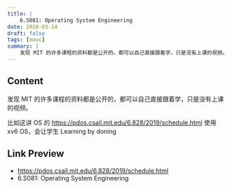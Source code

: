 ```yaml
---
title: |
    6.S081: Operating System Engineering
date: 2020-03-14
draft: false
tags: [mooc]
summary: |
    发现 MIT 的许多课程的资料都是公开的，都可以自己直接跟着学，只是没有上课的视频。比如这讲 OS 的 https://pdos.csail.mit.edu/6.828/2019/schedule.html 使用 xv6 OS，会让学生 Learning by doning
---
```


## Content

发现 MIT 的许多课程的资料都是公开的，都可以自己直接跟着学，只是没有上课的视频。

比如这讲 OS 的 https://pdos.csail.mit.edu/6.828/2019/schedule.html 使用 xv6 OS，会让学生 Learning by doning


## Link Preview

- https://pdos.csail.mit.edu/6.828/2019/schedule.html
- 6.S081: Operating System Engineering
